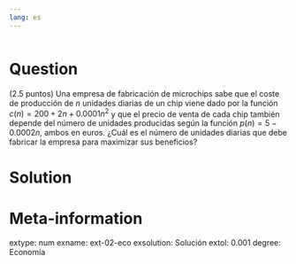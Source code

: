 ```yaml
---
lang: es
---
```


```r

```

Question
========
(2.5 puntos) Una empresa de fabricación de microchips sabe que el coste de producción de $n$ unidades diarias de un chip viene dado por la función $c(n)=200+2n+0.0001n^2$ y que el precio de venta de cada chip también depende del número de unidades producidas según la función $p(n)=5-0.0002n$, ambos en euros. ¿Cuál es el número de unidades diarias que debe fabricar la empresa para maximizar sus beneficios?

Solution
========


Meta-information
================
extype: num
exname: ext-02-eco
exsolution: Solución
extol: 0.001
degree: Economía